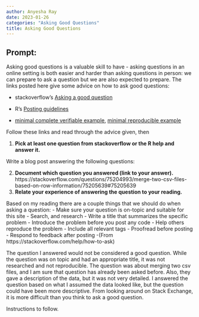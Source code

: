 ```yaml
---
author: Anyesha Ray
date: 2023-01-26
categories: "Asking Good Questions"
title: Asking Good Questions
---
```


## Prompt:

Asking good questions is a valuable skill to have - asking questions in an online setting is both easier and harder than asking questions in person: we can prepare to ask a question but we are also expected to prepare.
The links posted here give some advice on how to ask good questions:

- stackoverflow's [Asking a good question](http://stackoverflow.com/help/how-to-ask)

- R's [Posting guidelines](https://www.r-project.org/posting-guide.html)

- [minimal complete verifiable example](https://stackoverflow.com/help/mcve), [minimal reproducible example](https://www.tidyverse.org/help/)

Follow these links and read through the advice given, then

1. **Pick at least one question from stackoverflow or the R help and answer it.**

Write a blog post answering the following questions: 

2. **Document which question you answered (link to your answer).**
https://stackoverflow.com/questions/75204993/merge-two-csv-files-based-on-row-information/75205639#75205639
3. **Relate your experience of answering the question to your reading. **
 
 Based on my reading there are a couple things that we should do when asking a question:
- Make sure your question is on-topic and suitable for this site
- Search, and research
- Write a title that summarizes the specific problem
- Introduce the problem before you post any code
- Help others reproduce the problem
- Include all relevant tags
- Proofread before posting
- Respond to feedback after posting
-(From https://stackoverflow.com/help/how-to-ask)

The question I answered would not be considered a good  question. While the question was on topic and had an appropriate title, it was not researched and not reproducible. The question was about merging two csv files, and I am sure that question has already been asked before. Also, they gave a description of the data, but it was not very detailed. I answered the question based on what I assumed the data looked like, but the question could have been more descriptive. From looking around on Stack Exchange, it is more difficult than you think to ask a good question. 




<!--Go to [https://github.com/Stat585-at-ISU/blog](https://github.com/Stat585-at-ISU/blog) for instructions about how to prepare and submit your blog post.-->
Instructions to follow.
